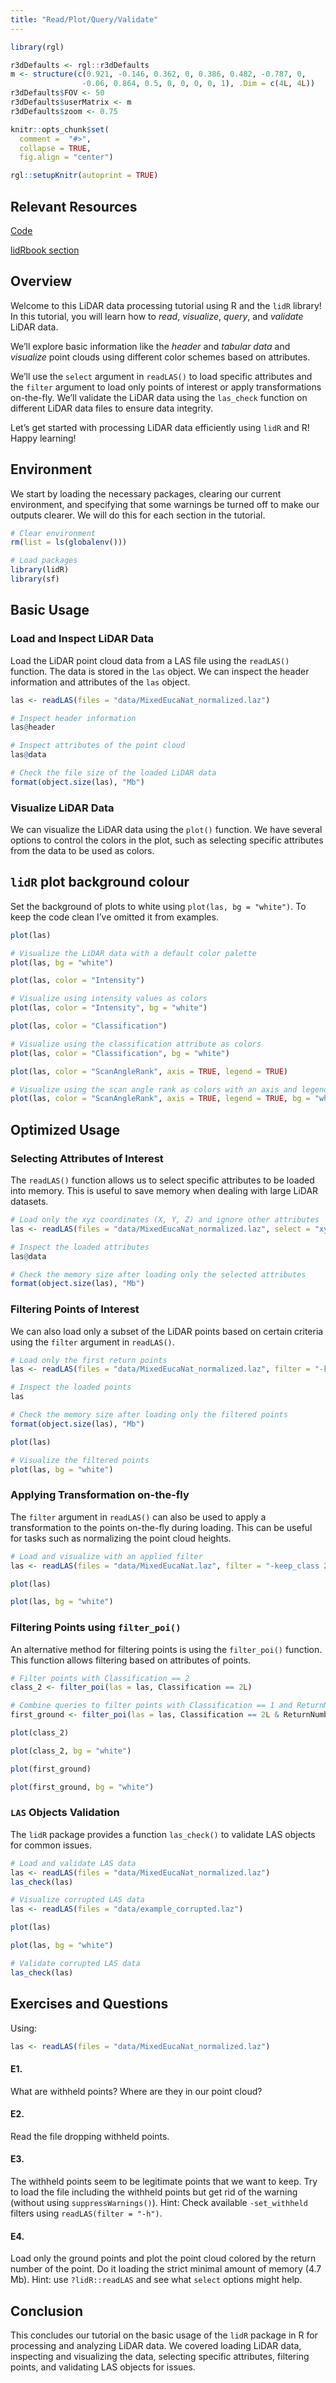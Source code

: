 ```yaml
---
title: "Read/Plot/Query/Validate"
---
```


```r
library(rgl)

r3dDefaults <- rgl::r3dDefaults
m <- structure(c(0.921, -0.146, 0.362, 0, 0.386, 0.482, -0.787, 0, 
                -0.06, 0.864, 0.5, 0, 0, 0, 0, 1), .Dim = c(4L, 4L))
r3dDefaults$FOV <- 50
r3dDefaults$userMatrix <- m
r3dDefaults$zoom <- 0.75

knitr::opts_chunk$set(
  comment =  "#>", 
  collapse = TRUE,
  fig.align = "center")

rgl::setupKnitr(autoprint = TRUE)
```

## Relevant Resources

[Code](https://github.com/tgoodbody/lidRtutorial/blob/main/code/tutorials/01_read.R)

[lidRbook section](https://r-lidar.github.io/lidRbook/index.htm)

## Overview

Welcome to this LiDAR data processing tutorial using R and the `lidR` library! In this tutorial, you will learn how to *read*, *visualize*, *query*, and *validate* LiDAR data.

We'll explore basic information like the *header* and *tabular data* and *visualize* point clouds using different color schemes based on attributes.

We'll use the `select` argument in `readLAS()` to load specific attributes and the `filter` argument to load only points of interest or apply transformations on-the-fly. We'll validate the LiDAR data using the `las_check` function on different LiDAR data files to ensure data integrity.

Let's get started with processing LiDAR data efficiently using `lidR` and R! Happy learning!

## Environment

We start by loading the necessary packages, clearing our current environment, and specifying that some warnings be turned off to make our outputs clearer. We will do this for each section in the tutorial.

```r
# Clear environment
rm(list = ls(globalenv()))

# Load packages
library(lidR)
library(sf)
```

## Basic Usage

### Load and Inspect LiDAR Data

Load the LiDAR point cloud data from a LAS file using the `readLAS()` function. The data is stored in the `las` object. We can inspect the header information and attributes of the `las` object.

```r
las <- readLAS(files = "data/MixedEucaNat_normalized.laz")

# Inspect header information
las@header

# Inspect attributes of the point cloud
las@data

# Check the file size of the loaded LiDAR data
format(object.size(las), "Mb")
```

### Visualize LiDAR Data

We can visualize the LiDAR data using the `plot()` function. We have several options to control the colors in the plot, such as selecting specific attributes from the data to be used as colors.

::: callout-tip
## `lidR` plot background colour

Set the background of plots to white using `plot(las, bg = "white")`. To keep the code clean I've omitted it from examples.
:::

``` r
plot(las)
```

```r
# Visualize the LiDAR data with a default color palette
plot(las, bg = "white")
```

``` r
plot(las, color = "Intensity")
```

```r
# Visualize using intensity values as colors
plot(las, color = "Intensity", bg = "white")
```

``` r
plot(las, color = "Classification")
```

```r
# Visualize using the classification attribute as colors
plot(las, color = "Classification", bg = "white")
```

``` r
plot(las, color = "ScanAngleRank", axis = TRUE, legend = TRUE)
```

```r
# Visualize using the scan angle rank as colors with an axis and legend
plot(las, color = "ScanAngleRank", axis = TRUE, legend = TRUE, bg = "white")
```

## Optimized Usage

### Selecting Attributes of Interest

The `readLAS()` function allows us to select specific attributes to be loaded into memory. This is useful to save memory when dealing with large LiDAR datasets.

```r
# Load only the xyz coordinates (X, Y, Z) and ignore other attributes
las <- readLAS(files = "data/MixedEucaNat_normalized.laz", select = "xyz")

# Inspect the loaded attributes
las@data

# Check the memory size after loading only the selected attributes
format(object.size(las), "Mb")
```

### Filtering Points of Interest

We can also load only a subset of the LiDAR points based on certain criteria using the `filter` argument in `readLAS()`.

```r
# Load only the first return points
las <- readLAS(files = "data/MixedEucaNat_normalized.laz", filter = "-keep_first")

# Inspect the loaded points
las

# Check the memory size after loading only the filtered points
format(object.size(las), "Mb")
```

``` r
plot(las)
```

```r
# Visualize the filtered points
plot(las, bg = "white")
```

### Applying Transformation on-the-fly

The `filter` argument in `readLAS()` can also be used to apply a transformation to the points on-the-fly during loading. This can be useful for tasks such as normalizing the point cloud heights.

```r
# Load and visualize with an applied filter
las <- readLAS(files = "data/MixedEucaNat.laz", filter = "-keep_class 2")
```

``` r
plot(las)
```

```r
plot(las, bg = "white")
```

### Filtering Points using `filter_poi()`

An alternative method for filtering points is using the `filter_poi()` function. This function allows filtering based on attributes of points.

```r
# Filter points with Classification == 2
class_2 <- filter_poi(las = las, Classification == 2L)

# Combine queries to filter points with Classification == 1 and ReturnNumber == 1
first_ground <- filter_poi(las = las, Classification == 2L & ReturnNumber == 1L)
```

``` r
plot(class_2)
```

```r
plot(class_2, bg = "white")
```

``` r
plot(first_ground)
```

```r
plot(first_ground, bg = "white")
```

### `LAS` Objects Validation

The `lidR` package provides a function `las_check()` to validate LAS objects for common issues.

```r
# Load and validate LAS data
las <- readLAS(files = "data/MixedEucaNat_normalized.laz")
las_check(las)

# Visualize corrupted LAS data
las <- readLAS(files = "data/example_corrupted.laz")
```

``` r
plot(las)
```

```r
plot(las, bg = "white")
```

```r
# Validate corrupted LAS data
las_check(las)
```

## Exercises and Questions

Using:

``` r
las <- readLAS(files = "data/MixedEucaNat_normalized.laz")
```

#### E1.

What are withheld points? Where are they in our point cloud?

#### E2.

Read the file dropping withheld points.

#### E3.

The withheld points seem to be legitimate points that we want to keep. Try to load the file including the withheld points but get rid of the warning (without using `suppressWarnings()`). Hint: Check available `-set_withheld` filters using `readLAS(filter = "-h")`.

#### E4.

Load only the ground points and plot the point cloud colored by the return number of the point. Do it loading the strict minimal amount of memory (4.7 Mb). Hint: use `?lidR::readLAS` and see what `select` options might help.

## Conclusion

This concludes our tutorial on the basic usage of the `lidR` package in R for processing and analyzing LiDAR data. We covered loading LiDAR data, inspecting and visualizing the data, selecting specific attributes, filtering points, and validating LAS objects for issues.
